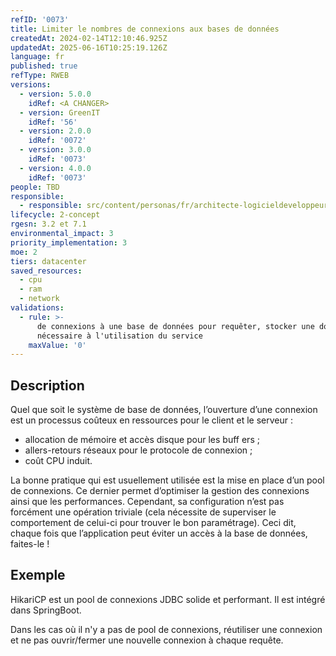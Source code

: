```yaml
---
refID: '0073'
title: Limiter le nombres de connexions aux bases de données
createdAt: 2024-02-14T12:10:46.925Z
updatedAt: 2025-06-16T10:25:19.126Z
language: fr
published: true
refType: RWEB
versions:
  - version: 5.0.0
    idRef: <A CHANGER>
  - version: GreenIT
    idRef: '56'
  - version: 2.0.0
    idRef: '0072'
  - version: 3.0.0
    idRef: '0073'
  - version: 4.0.0
    idRef: '0073'
people: TBD
responsible:
  - responsible: src/content/personas/fr/architecte-logicieldeveloppeur.mdx
lifecycle: 2-concept
rgesn: 3.2 et 7.1
environmental_impact: 3
priority_implementation: 3
moe: 2
tiers: datacenter
saved_resources:
  - cpu
  - ram
  - network
validations:
  - rule: >-
      de connexions à une base de données pour requêter, stocker une donnée non
      nécessaire à l'utilisation du service
    maxValue: '0'
---
```


## Description

Quel que soit le système de base de données, l’ouverture d’une connexion est un processus coûteux en ressources pour le client et le serveur :

* allocation de mémoire et accès disque pour les buff ers ;
* allers-retours réseaux pour le protocole de connexion ;
* coût CPU induit.

La bonne pratique qui est usuellement utilisée est la mise en place d’un pool de connexions. Ce dernier permet d’optimiser la gestion des connexions ainsi que les performances. Cependant, sa configuration n’est pas forcément une opération triviale (cela nécessite de superviser le comportement de celui-ci pour trouver le bon paramétrage). Ceci dit, chaque fois que l’application peut éviter un accès à la base de données, faites-le !

## Exemple

HikariCP est un pool de connexions JDBC solide et performant. Il est intégré dans SpringBoot.

Dans les cas où il n'y a pas de pool de connexions, réutiliser une connexion et ne pas ouvrir/fermer une nouvelle connexion à chaque requête.
